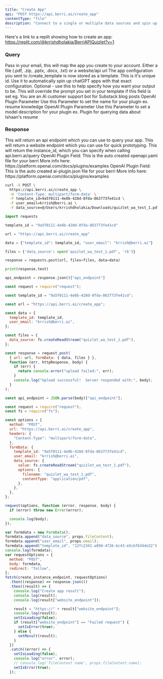 ```yaml
---
title: "Create App"
api: "POST https://api.berri.ai/create_app"
contentType: "file"
description: "Connect to a single or multiple data sources and spin up chatGPT apps for each of them"
---
```


Here's a link to a replit showing how to create an app: https://replit.com/@krrishdholakia/BerriAPIQuizlet?v=1

### Query

<ParamField body="user_email" type="string">
  Pass in your email, this will map the app you create to your account.
</ParamField>

<ParamField body="data_source" type="string">
  Either a file (.pdf, .zip, .pptx, .docx, .txt) or a website/api url
</ParamField>

<ParamField body="template_id" type="string" optional>
  The app configuration you sent to /create_template is now stored as a
  template. This is it's unique id. Use it to automatically spin up chatGPT apps
  with that exact configuration.
</ParamField>

<ParamField body="prompt" type="string" optional>
  Optional - use this to help specify how you want your output to be. This will
  override the prompt you set in your template if this field is set eg. You are
  an AI customer support bot for Substack blog posts
</ParamField>

<ParamField body="plugin_name" type="string" optional>
  OpenAI Plugin Parameter Use this Parameter to set the name for your plugin ex.
  resume knowledge
</ParamField>

<ParamField body="plugin_description" type="string" optional>
  OpenAI Plugin Parameter Use this Parameter to set a model description for your
  plugin ex. Plugin for querying data about Ishaan's resume
</ParamField>

### Response

<ResponseField name="api_endpoint" type="string">
  This will return an api endpoint which you can use to query your app.
</ResponseField>

<ResponseField name="website_endpoint" type="string">
  This will return a website endpoint which you can use for quick prototyping.
</ResponseField>

<ResponseField name="instance_id" type="string">
  This will return the instance_id, which you can specify when calling
  api.berri.ai/query
</ResponseField>

<ResponseField name="plugin_yaml" type="string">
  OpenAI Plugin Field: This is the auto created openapi.yaml file for your berri
  More info here: https://platform.openai.com/docs/plugins/examples
</ResponseField>

<ResponseField name="plugin_manifest" type="string">
  OpenAI Plugin Field: This is the auto created ai-plugin.json file for your
  berri More info here: https://platform.openai.com/docs/plugins/examples
</ResponseField>

<RequestExample>

```bash curl
curl -X POST \
  https://api.berri.ai/create_app \
  -H 'Content-Type: multipart/form-data' \
  -F template_id=9a5f0111-4e8b-428d-8fda-863773fe41cd \
  -F user_email=krrish@berri.ai \
  -F data_source=@/Users/krrishdholakia/Downloads/quizlet_wa_test_1.pdf
```

```python python
import requests

template_id = "9a5f0111-4e8b-428d-8fda-863773fe41cd"

url = "https://api.berri.ai/create_app"

data = {"template_id": template_id, "user_email": "krrish@berri.ai"}

files = {'data_source': open('quizlet_wa_test_1.pdf', 'rb')}

response = requests.post(url, files=files, data=data)

print(response.text)

api_endpoint = response.json()["api_endpoint"]
```

```javascript javascript
const request = require("request");

const template_id = "9a5f0111-4e8b-428d-8fda-863773fe41cd";

const url = "https://api.berri.ai/create_app";

const data = {
  template_id: template_id,
  user_email: "krrish@berri.ai",
};

const files = {
  data_source: fs.createReadStream("quizlet_wa_test_1.pdf"),
};

const response = request.post(
  { url: url, formData: { data, files } },
  function (err, httpResponse, body) {
    if (err) {
      return console.error("upload failed:", err);
    }
    console.log("Upload successful!  Server responded with:", body);
  }
);

const api_endpoint = JSON.parse(body)["api_endpoint"];
```

```javascript node.js
const request = require("request");
const fs = require("fs");

const options = {
  method: "POST",
  url: "https://api.berri.ai/create_app",
  headers: {
    "Content-Type": "multipart/form-data",
  },
  formData: {
    template_id: "9a5f0111-4e8b-428d-8fda-863773fe41cd",
    user_email: "krrish@berri.ai",
    data_source: {
      value: fs.createReadStream("quizlet_wa_test_1.pdf"),
      options: {
        filename: "quizlet_wa_test_1.pdf",
        contentType: "application/pdf",
      },
    },
  },
};

request(options, function (error, response, body) {
  if (error) throw new Error(error);

  console.log(body);
});
```

```javascript next.js
var formdata = new FormData();
formdata.append("data_source", props.fileContent);
formdata.append("user_email", props.email);
formdata.append("template_id", "12fc2341-a89d-4726-bc43-e5cbf634de32");
console.log(formdata);
var requestOptions = {
  method: "POST",
  body: formdata,
  redirect: "follow",
};
fetch(create_instance_endpoint, requestOptions)
  .then((response) => response.json())
  .then((result) => {
    console.log("Create app result");
    console.log(result);
    console.log(result["website_endpoint"]);

    result = "https://" + result["website_endpoint"];
    console.log(result);
    setIsLoading(false);
    if (result["website_endpoint"] == "Failed request") {
      setIsError(true);
    } else {
      setResult(result);
    }
  })
  .catch((error) => {
    setIsLoading(false);
    console.log("error", error);
    // console.log('fileContent name', props.fileContent.name);
    setIsError(true);
  });
```

</RequestExample>
